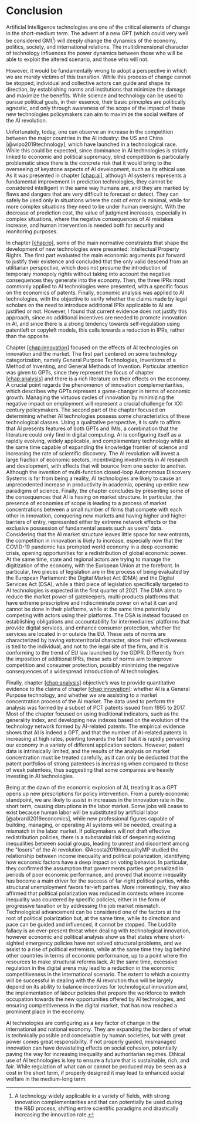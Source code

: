 Conclusion {#conclusion .unnumbered}
==========

Artificial Intelligence technologies are one of the critical elements of
change in the short-medium term. The advent of a new GPT (which could
very well be considered GMI[^45]) will deeply change the dynamics of the
economy, politics, society, and international relations. The
multidimensional character of technology influences the power dynamics
between those who will be able to exploit the altered scenario, and
those who will not.

However, it would be fundamentally wrong to adopt a perspective in which
we are merely victims of this transition. While this process of change
cannot be stopped, individual and collective actors can guide and shape
its direction, by establishing norms and institutions that minimize the
damage and maximize the benefits. While science and technology can be
used to pursue political goals, in their essence, their basic principles
are politically agnostic, and only through awareness of the scope of the
impact of these new technologies policymakers can aim to maximize the
social welfare of the AI revolution.

Unfortunately, today, one can observe an increase in the competition
between the major countries in the AI industry: the US and China
[@wipo2019technology], which have launched in a technological race.
While this could be expected, since dominance in AI technologies is
strictly linked to economic and political supremacy, blind competition
is particularly problematic since there is the concrete risk that it
would bring to the overseeing of keystone aspects of AI development,
such as its ethical use. As it was presented in chapter
[\[chap:ai\]](#chap:ai){reference-type="ref" reference="chap:ai"},
although AI systems represents a fundamental improvement in prediction
technologies, they cannot be considered intelligent in the same way
humans are, and they are marked by flaws and dangers that are very
difficult to forecast or detect. They can safely be used only in
situations where the cost of error is minimal, while for more complex
situations they need to be under human oversight. With the decrease of
prediction cost, the value of judgment increases, especially in complex
situations, where the negative consequences of AI mistakes increase, and
human intervention is needed both for security and monitoring purposes.

In chapter [\[chap:ip\]](#chap:ip){reference-type="ref"
reference="chap:ip"}, some of the main normative constraints that shape
the development of new technologies were presented: Intellectual
Property Rights. The first part evaluated the main economic arguments
put forward to justify their existence and concluded that the only valid
descend from an utilitarian perspective, which does not presume the
introduction of temporary monopoly rights without taking into account
the negative consequences they generate into the economy. Then, the
three IPRs most commonly applied to AI technologies were presented, with
a specific focus on the economics of patents. Finally, economic analysis
was applied to AI technologies, with the objective to verify whether the
claims made by legal scholars on the need to introduce additional IPRs
applicable to AI are justified or not. However, I found that current
evidence does not justify this approach, since no additional incentives
are needed to promote innovation in AI, and since there is a strong
tendency towards self-regulation using patentleft or copyleft models,
this calls towards a reduction in IPRs, rather than the opposite.

Chapter [\[chap:innovation\]](#chap:innovation){reference-type="ref"
reference="chap:innovation"} focused on the effects of AI technologies
on innovation and the market. The first part centered on some technology
categorization, namely General Purpose Technologies, Inventions of a
Method of Inventing, and General Methods of Invention. Particular
attention was given to GPTs, since they represent the focus of chapter
[\[chap:analysis\]](#chap:analysis){reference-type="ref"
reference="chap:analysis"} and there is a rich literature on their
effects on the economy. A crucial point regards the phenomenon of
innovation complementarities, which describes why GPTs represent a
game-changer in terms of economic growth. Managing the virtuous cycles
of innovation by minimizing the negative impact on employment will
represent a crucial challenge for XXI century policymakers. The second
part of the chapter focused on determining whether AI technologies
possess some characteristics of these technological classes. Using a
qualitative perspective, it is safe to affirm that AI presents features
of both GPTs and IMIs, a combination that the literature could only find
in digital computing. AI is configuring itself as a rapidly evolving,
widely applicable, and complementary technology while at the same time
capable of expanding the knowledge frontier of science and increasing
the rate of scientific discovery. The AI revolution will invest a large
fraction of economic sectors, incentivizing investments in AI research
and development, with effects that will bounce from one sector to
another. Although the invention of multi-function closed-loop Autonomous
Discovery Systems is far from being a reality, AI technologies are
likely to cause an unprecedented increase in productivity in academia,
opening up entire new paradigms of science. Finally, the chapter
concludes by presenting some of the consequences that AI is having on
market structure. In particular, the presence of economies of scope is
leading to a process of market concentrations between a small number of
firms that compete with each other in innovation, conquering new markets
and having higher and higher barriers of entry, represented either by
extreme network effects or the exclusive possession of fundamental
assets such as users' data. Considering that the AI market structure
leaves little space for new entrants, the competition in innovation is
likely to increase, especially now that the COVID-19 pandemic has
prompted world economy in a deep economic crisis, opening opportunities
for a redistribution of global economic power. At the same time, state
and regional actors are trying to manage the digitization of the
economy, with the European Union at the forefront. In particular, two
pieces of legislation are in the process of being evaluated by the
European Parliament: the Digital Market Act (DMA) and the Digital
Services Act (DSA), while a third piece of legislation specifically
targeted to AI technologies is expected in the first quarter of 2021.
The DMA aims to reduce the market power of gatekeepers, multi-products
platforms that have extreme prescriptive and indiscriminate power on
what it can and cannot be done in their platforms, while at the same
time potentially competing with actors using their platforms. The DSA is
instead focused on establishing obligations and accountability for
intermediaries' platforms that provide digital services, and enhance
consumer protection, whether the services are located in or outside the
EU. These sets of norms are characterized by having extraterritorial
character, since their effectiveness is tied to the individual, and not
to the legal site of the firm, and it is conforming to the trend of EU
law launched by the GDPR. Differently from the imposition of additional
IPRs, these sets of norms aim to improve competition and consumer
protection, possibly minimizing the negative consequences of a
widespread introduction of AI technologies.

Finally, chapter
[\[chap:analysis\]](#chap:analysis){reference-type="ref"
reference="chap:analysis"} objective's was to provide quantitative
evidence to the claims of chapter
[\[chap:innovation\]](#chap:innovation){reference-type="ref"
reference="chap:innovation"}: whether AI is a General Purpose
technology, and whether we are assisting to a market concentration
process of the AI market. The data used to perform the analysis was
formed by a subset of PCT patents issued from 1995 to 2017. Most of the
chapter focused on using traditional indicators, such as the generality
index, and developing new indexes based on the evolution of the
technology network formed by AI-related patents. The empirical evidence
shows that AI is indeed a GPT, and that the number of AI-related patents
is increasing at high rates, pointing towards the fact that it is
rapidly pervading our economy in a variety of different application
sectors. However, patent data is intrinsically limited, and the results
of the analysis on market concentration must be treated carefully, as it
can only be deducted that the patent portfolios of strong patentees is
increasing when compared to those of weak patentees, thus suggesting
that some companies are heavily investing in AI technologies.

Being at the dawn of the economic explosion of AI, treating it as a GPT
opens up new prescriptions for policy intervention. From a purely
economic standpoint, we are likely to assist in increases in the
innovation rate in the short term, causing disruptions in the labor
market. Some jobs will cease to exist because human labor will be
substituted by artificial labor [@abrardi2019economics], while new
professional figures capable of building, managing, or operating AI
systems will be needed, creating a mismatch in the labor market. If
policymakers will not draft effective redistribution policies, there is
a substantial risk of deepening existing inequalities between social
groups, leading to unrest and discontent among the \"losers\" of the AI
revolution. @Acosta2019InequalityMP studied the relationship between
income inequality and political polarization, identifying how economic
factors have a deep impact on voting behavior. In particular, they
confirmed the assumption that governments parties get penalized in
periods of poor economic performance, and proved that income inequality
has become a main driver for the success of far-right political parties,
while structural unemployment favors far-left parties. More
interestingly, they also affirmed that political polarization was
reduced in contexts where income inequality was countered by specific
policies, either in the form of progressive taxation or by addressing
the job market mismatch. Technological advancement can be considered one
of the factors at the root of political polarization but, at the same
time, while its direction and pace can be guided and influenced, it
cannot be stopped. The Luddite fallacy is an ever-present threat when
dealing with technological innovation, however economic and political
analysis show us that states where short-sighted emergency policies have
not solved structural problems, and we assist to a rise of political
extremism, while at the same time they lag behind other countries in
terms of economic performance, up to a point where the resources to make
structural reforms lack. At the same time, excessive regulation in the
digital arena may lead to a reduction in the economic competitiveness in
the international scenario. The extent to which a country will be
successful in dealing with the AI revolution thus will be largely depend
on its ability to balance incentives for technological innovation and,
the implementation of labour policies that prepare the workforce to
switch occupation towards the new opportunities offered by AI
technologies, and ensuring competitiveness in the digital market, that
has now reached a prominent place in the economy.

AI technologies are configuring as a key factor of change in the
international and national economy. They are expanding the borders of
what is technically possible and conceivable by human societies, but
with great power comes great responsibility. If not properly guided,
mismanaged innovation can have devastating effects on social cohesion,
potentially paving the way for increasing inequality and authoritarian
regimes. Ethical use of AI technologies is key to ensure a future that
is sustainable, rich, and fair. While regulation of what can or cannot
be produced may be seen as a cost in the short term, if properly
designed it may lead to enhanced social welfare in the medium-long term.

[^45]: A technology widely applicable in a variety of fields, with strong
    innovation complementarities and that can potentially be used during
    the R&D process, shifting entire scientific paradigms and
    drastically increasing the innovation rate.
